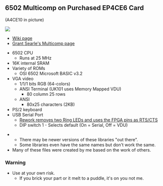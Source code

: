 == 6502 Multicomp on Purchased EP4CE6 Card ==

(A4CE10 in picture)

<img src="http://land-boards.com/blwiki/images/9/9a/P1715-CROPPED-720PX.jpg"></img>

* [http://land-boards.com/blwiki/index.php?title=A-C4E6_Cyclone_IV_FPGA_EP4CE6E22C8N_Development_Board Wiki page]
* [http://searle.x10host.com/Multicomp/index.html Grant Searle's Multicomp page]

* 6502 CPU
** Runs at 25 MHz
* 16K internal SRAM
* Variety of ROMs
** OSI 6502 Microsoft BASIC v3.2
* VGA video
** 1/1/1 bits RGB (64-colors)
** ANSI Terminal (UK101 uses Memory Mapped VDU)
*** 80 column 25 rows
** ANSI
*** 80x25 characters (2KB)
* PS/2 keyboard
* USB Serial Port
** [http://land-boards.com/blwiki/index.php?title=A-C4E6_Cyclone_IV_FPGA_EP4CE6E22C8N_Development_Board#RTS.2FCTS_Rework Rework removes two Ring LEDs and uses the FPGA pins as RTS/CTS]
** DIP switch 1 - Selects default (On = Serial, Off = VDU)

** There may be newer versions of these libraries "out there".
** Some libraries even have the same names but don't work the same.
* Many of these files were created by me based on the work of others.

=== Warning ===

* Use at your own risk.
** If you brick your part or it melt to a puddle, it's on you not me.
